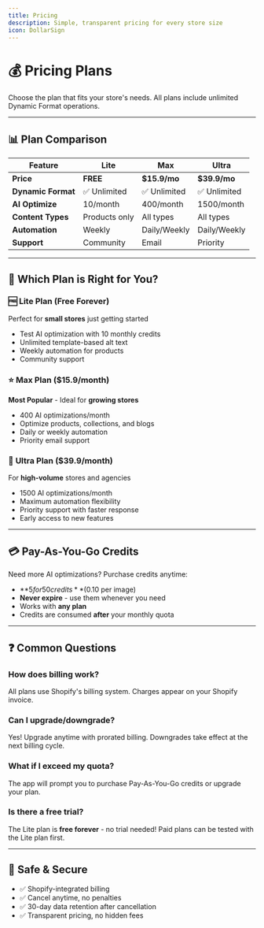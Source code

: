 ```yaml
---
title: Pricing
description: Simple, transparent pricing for every store size
icon: DollarSign
---
```


# 💰 Pricing Plans

Choose the plan that fits your store's needs. All plans include unlimited Dynamic Format operations.

---

## 📊 Plan Comparison

| Feature | Lite | Max | Ultra |
|---------|------|-----|-------|
| **Price** | **FREE** | **$15.9/mo** | **$39.9/mo** |
| **Dynamic Format** | ✅ Unlimited | ✅ Unlimited | ✅ Unlimited |
| **AI Optimize** | 10/month | 400/month | 1500/month |
| **Content Types** | Products only | All types | All types |
| **Automation** | Weekly | Daily/Weekly | Daily/Weekly |
| **Support** | Community | Email | Priority |

---

## 🎯 Which Plan is Right for You?

### 🆓 **Lite Plan** (Free Forever)
Perfect for **small stores** just getting started

- Test AI optimization with 10 monthly credits
- Unlimited template-based alt text
- Weekly automation for products
- Community support

### ⭐ **Max Plan** ($15.9/month)
**Most Popular** - Ideal for **growing stores**

- 400 AI optimizations/month
- Optimize products, collections, and blogs
- Daily or weekly automation
- Priority email support

### 🚀 **Ultra Plan** ($39.9/month)
For **high-volume** stores and agencies

- 1500 AI optimizations/month
- Maximum automation flexibility
- Priority support with faster response
- Early access to new features

---

## 💳 Pay-As-You-Go Credits

Need more AI optimizations? Purchase credits anytime:

- **$5 for 50 credits** ($0.10 per image)
- **Never expire** - use them whenever you need
- Works with **any plan**
- Credits are consumed **after** your monthly quota

---

## ❓ Common Questions

### How does billing work?
All plans use Shopify's billing system. Charges appear on your Shopify invoice.

### Can I upgrade/downgrade?
Yes! Upgrade anytime with prorated billing. Downgrades take effect at the next billing cycle.

### What if I exceed my quota?
The app will prompt you to purchase Pay-As-You-Go credits or upgrade your plan.

### Is there a free trial?
The Lite plan is **free forever** - no trial needed! Paid plans can be tested with the Lite plan first.

---

## 🔐 Safe & Secure

- ✅ Shopify-integrated billing
- ✅ Cancel anytime, no penalties
- ✅ 30-day data retention after cancellation
- ✅ Transparent pricing, no hidden fees
